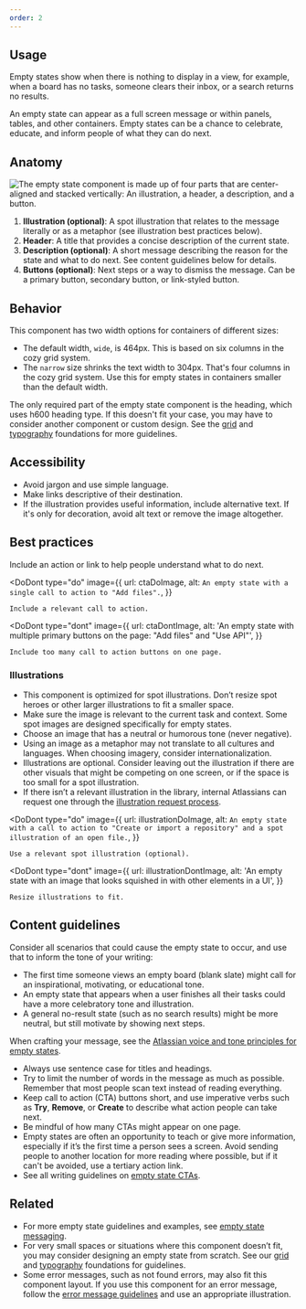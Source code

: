```yaml
---
order: 2
---
```



## Usage

Empty states show when there is nothing to display in a view, for example, when a board has no
tasks, someone clears their inbox, or a search returns no results.

An empty state can appear as a full screen message or within panels, tables, and other containers.
Empty states can be a chance to celebrate, educate, and inform people of what they can do next.

## Anatomy

![The empty state component is made up of four parts that are center-aligned and stacked vertically: An illustration, a header, a description, and a button.](images/empty-state-anatomy.png)

1. **Illustration (optional)**: A spot illustration that relates to the message literally or as a
   metaphor (see illustration best practices below).
1. **Header**: A title that provides a concise description of the current state.
1. **Description (optional)**: A short message describing the reason for the state and what to do
   next. See content guidelines below for details.
1. **Buttons (optional)**: Next steps or a way to dismiss the message. Can be a primary button,
   secondary button, or link-styled button.

## Behavior

This component has two width options for containers of different sizes:

- The default width, `wide`, is 464px. This is based on six columns in the cozy grid system.
- The `narrow` size shrinks the text width to 304px. That's four columns in the cozy grid system.
  Use this for empty states in containers smaller than the default width.

The only required part of the empty state component is the heading, which uses h600 heading type. If
this doesn't fit your case, you may have to consider another component or custom design. See the
[grid](/foundations/grid/) and [typography](/foundations/typography/) foundations for more
guidelines.

## Accessibility

- Avoid jargon and use simple language.
- Make links descriptive of their destination.
- If the illustration provides useful information, include alternative text. If it's only for
  decoration, avoid alt text or remove the image altogether.

## Best practices

Include an action or link to help people understand what to do next.

<DoDont
	type="do"
	image={{
		url: ctaDoImage,
		alt: `An empty state with a single call to action to "Add files".`,
	}}
>
	Include a relevant call to action.
</DoDont>

<DoDont
	type="dont"
	image={{
		url: ctaDontImage,
		alt: 'An empty state with multiple primary buttons on the page: "Add files" and "Use API"',
	}}
>
	Include too many call to action buttons on one page.
</DoDont>

### Illustrations

- This component is optimized for spot illustrations. Don’t resize spot heroes or other larger
  illustrations to fit a smaller space.
- Make sure the image is relevant to the current task and context. Some spot images are designed
  specifically for empty states.
- Choose an image that has a neutral or humorous tone (never negative).
- Using an image as a metaphor may not translate to all cultures and languages. When choosing
  imagery, consider internationalization.
- Illustrations are optional. Consider leaving out the illustration if there are other visuals that
  might be competing on one screen, or if the space is too small for a spot illustration.
- If there isn’t a relevant illustration in the library, internal Atlassians can request one through
  the [illustration request process](http://go/custom-illustration).

<DoDont
	type="do"
	image={{
		url: illustrationDoImage,
		alt: `An empty state with a call to action to "Create or import a repository" and a spot illustration of an open file.`,
	}}
>
	Use a relevant spot illustration (optional).
</DoDont>

<DoDont
	type="dont"
	image={{
		url: illustrationDontImage,
		alt: 'An empty state with an image that looks squished in with other elements in a UI',
	}}
>
	Resize illustrations to fit.
</DoDont>

## Content guidelines

Consider all scenarios that could cause the empty state to occur, and use that to inform the tone of
your writing:

- The first time someone views an empty board (blank slate) might call for an inspirational,
  motivating, or educational tone.
- An empty state that appears when a user finishes all their tasks could have a more celebratory
  tone and illustration.
- A general no-result state (such as no search results) might be more neutral, but still motivate by
  showing next steps.

When crafting your message, see the
[Atlassian voice and tone principles for empty states](/content/designing-messages/empty-state/).

- Always use sentence case for titles and headings.
- Try to limit the number of words in the message as much as possible. Remember that most people
  scan text instead of reading everything.
- Keep call to action (CTA) buttons short, and use imperative verbs such as **Try**, **Remove**, or
  **Create** to describe what action people can take next.
- Be mindful of how many CTAs might appear on one page.
- Empty states are often an opportunity to teach or give more information, especially if it’s the
  first time a person sees a screen. Avoid sending people to another location for more reading where
  possible, but if it can't be avoided, use a tertiary action link.
- See all writing guidelines on
  [empty state CTAs](/content/designing-messages/empty-state/#call-to-action-cta).

## Related

- For more empty state guidelines and examples, see
  [empty state messaging](/content/designing-messages/empty-state/).
- For very small spaces or situations where this component doesn’t fit, you may consider designing
  an empty state from scratch. See our [grid](/foundations/grid/) and
  [typography](/foundations/typography/) foundations for guidelines.
- Some error messages, such as not found errors, may also fit this component layout. If you use this
  component for an error message, follow the
  [error message guidelines](/content/designing-messages/writing-error-messages/) and use an
  appropriate illustration.
